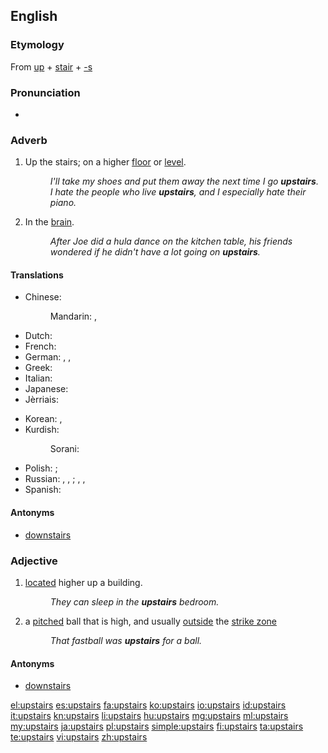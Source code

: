 ==English==

===Etymology===
From [[up]] + [[stair]] + [[-s]]

===Pronunciation===
* {{audio|en-us-upstairs.ogg|Audio (US)}}

===Adverb===
{{en-adv|[[further]] [[upstairs]]|[[furthest]] [[upstairs]]}}

# Up the stairs; on a higher [[floor]] or [[level]].
#: ''I'll take my shoes and put them away the next time I go '''upstairs'''.''
#: ''I hate the people who live '''upstairs''', and I especially hate their piano.''
# {{slang}} In the [[brain]].
#: ''After Joe did a hula dance on the kitchen table, his friends wondered if he didn't have a lot going on '''upstairs'''.''

====Translations====
{{trans-top|up the stairs; on a higher floor or level}}
* Chinese:
*: Mandarin: {{t|cmn|樓上|sc=Hani}}, {{t|cmn|楼上|tr=lóushàng|sc=Hani}}
* Dutch: {{t+|nl|boven}}
* French: {{t+|fr|en haut}}
* German: {{t+|de|treppauf}}, {{t+|de|oben}}, {{t-|de|nach oben}} {{qualifier|where to}}
* Greek: {{t+|el|πάνω|tr=páno}}
* Italian: {{t-|it|di sopra}}
* Japanese: {{t-|ja|階上|tr=かいじょう, gaijō|sc=Jpan}}
* Jèrriais: {{tø|roa-jer|à haut}}
{{trans-mid}}
* Korean: {{t+|ko|위층|tr=wicheung-e|alt=위층에|sc=Kore}}, {{t+|ko|위층|tr=wicheung-euro|alt=위층으로|sc=Kore}} {{qualifier|where to}}
* Kurdish:
*: Sorani: {{t-|ku|سه‌ره‌وه‌|tr=sarawa|sc=ku-Arab}}
* Polish: {{t-|pl|na górze}} {{qualifier|where}}; {{t-|pl|na górę}} {{qualifier|where to}}
* Russian: {{t+|ru|наверху|tr=naverxú|sc=Cyrl}} {{qualifier|where}}, {{t+|ru|вверху|tr=vverxú|sc=Cyrl}} {{qualifier|where}}, {{t-|ru|на верхнем этаже|tr=na vérxnem etažé|sc=Cyrl}} {{qualifier|where}}; {{t+|ru|наверх|tr=navérx}} {{qualifier|where to}}, {{t+|ru|вверх|tr=vverx|sc=Cyrl}} {{qualifier|where to}}, {{t-|ru|на верхний этаж|tr=na vérxnij etáž|sc=Cyrl}} {{qualifier|where to}}
* Spanish: {{t+|es|arriba}}
{{trans-bottom}}

====Antonyms====
* [[downstairs]]

===Adjective===
{{en-adj|[[further]] [[upstairs]]|[[furthest]] [[upstairs]]}}

# [[located]] higher up a building.
#: ''They can sleep in the '''upstairs''' bedroom.''
# {{baseball}} a [[pitched]] ball that is high, and usually [[outside]] the [[strike zone]]
#: ''That fastball was '''upstairs''' for a ball.''

====Antonyms====
* [[downstairs]]

[[el:upstairs]]
[[es:upstairs]]
[[fa:upstairs]]
[[ko:upstairs]]
[[io:upstairs]]
[[id:upstairs]]
[[it:upstairs]]
[[kn:upstairs]]
[[li:upstairs]]
[[hu:upstairs]]
[[mg:upstairs]]
[[ml:upstairs]]
[[my:upstairs]]
[[ja:upstairs]]
[[pl:upstairs]]
[[simple:upstairs]]
[[fi:upstairs]]
[[ta:upstairs]]
[[te:upstairs]]
[[vi:upstairs]]
[[zh:upstairs]]